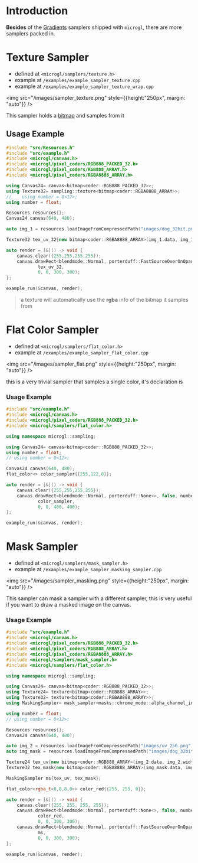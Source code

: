 # Introduction

**Besides** of the [Gradients](/docs/drawing/gradients) samplers shipped with `microgl`,
there are more samplers packed in.

#  Texture Sampler
- defined at `<microgl/samplers/texture.h>`
- example at `/examples/example_sampler_texture.cpp`
- example at `/examples/example_sampler_texture_wrap.cpp`

<img src="/images/sampler_texture.png" style={{height:"250px", margin: "auto"}} />

This sampler holds a [bitmap](bitmap) and samples from it

## Usage Example
```cpp
#include "src/Resources.h"
#include "src/example.h"
#include <microgl/canvas.h>
#include <microgl/pixel_coders/RGB888_PACKED_32.h>
#include <microgl/pixel_coders/RGB888_ARRAY.h>
#include <microgl/pixel_coders/RGBA8888_ARRAY.h>

using Canvas24= canvas<bitmap<coder::RGB888_PACKED_32>>;
using Texture32= sampling::texture<bitmap<coder::RGBA8888_ARRAY>>;
//    using number = Q<12>;
using number = float;

Resources resources{};
Canvas24 canvas(640, 480);

auto img_1 = resources.loadImageFromCompressedPath("images/dog_32bit.png");

Texture32 tex_uv_32{new bitmap<coder::RGBA8888_ARRAY>(img_1.data, img_1.width, img_1.height)};

auto render = [&]() -> void {
    canvas.clear({255,255,255,255});
    canvas.drawRect<blendmode::Normal, porterduff::FastSourceOverOnOpaque, false, number>(
            tex_uv_32,
            0, 0, 300, 300);
};

example_run(&canvas, render);
```

> a texture will automatically use the **rgba** info of the bitmap it samples from 


# Flat Color Sampler
- defined at `<microgl/samplers/flat_color.h>`
- example at `/examples/example_sampler_flat_color.cpp`

<img src="/images/sampler_flat.png" style={{height:"250px", margin: "auto"}} />

this is a very trivial sampler that samples a single color, it's declaration is

### Usage Example
```cpp
#include "src/example.h"
#include <microgl/canvas.h>
#include <microgl/pixel_coders/RGB888_PACKED_32.h>
#include <microgl/samplers/flat_color.h>

using namespace microgl::sampling;

using Canvas24= canvas<bitmap<coder::RGB888_PACKED_32>>;
using number = float;
// using number = Q<12>;

Canvas24 canvas(640, 480);
flat_color<> color_sampler{{255,122,0}};

auto render = [&]() -> void {
    canvas.clear({255,255,255,255});
    canvas.drawRect<blendmode::Normal, porterduff::None<>, false, number>(
            color_sampler,
            0, 0, 400, 400);
};

example_run(&canvas, render);
```

# Mask Sampler
- defined at `<microgl/samplers/mask_sampler.h>`
- example at `/examples/example_sampler_masking_sampler.cpp`

<img src="/images/sampler_masking.png" style={{height:"250px", margin: "auto"}} />

This sampler can mask a sampler with a different sampler, this is very useful if you want to 
draw a masked image on the canvas.

### Usage Example
```cpp
#include "src/example.h"
#include <microgl/canvas.h>
#include <microgl/pixel_coders/RGB888_PACKED_32.h>
#include <microgl/pixel_coders/RGB888_ARRAY.h>
#include <microgl/pixel_coders/RGBA8888_ARRAY.h>
#include <microgl/samplers/mask_sampler.h>
#include <microgl/samplers/flat_color.h>

using namespace microgl::sampling;

using Canvas24= canvas<bitmap<coder::RGB888_PACKED_32>>;
using Texture24= texture<bitmap<coder::RGB888_ARRAY>>;
using Texture32= texture<bitmap<coder::RGBA8888_ARRAY>>;
using MaskingSampler= mask_sampler<masks::chrome_mode::alpha_channel_inverted, Texture24, Texture32>;

using number = float;
// using number = Q<12>;

Resources resources{};
Canvas24 canvas(640, 480);

auto img_2 = resources.loadImageFromCompressedPath("images/uv_256.png");
auto img_mask = resources.loadImageFromCompressedPath("images/dog_32bit.png");

Texture24 tex_uv{new bitmap<coder::RGB888_ARRAY>(img_2.data, img_2.width, img_2.height)};
Texture32 tex_mask{new bitmap<coder::RGBA8888_ARRAY>(img_mask.data, img_mask.width, img_mask.height)};

MaskingSampler ms{tex_uv, tex_mask};

flat_color<rgba_t<8,8,8,0>> color_red{{255, 255, 0}};

auto render = [&]() -> void {
    canvas.clear({255, 255, 255, 255});
    canvas.drawRect<blendmode::Normal, porterduff::None<>, false, number>(
            color_red,
            0, 0, 300, 300);
    canvas.drawRect<blendmode::Normal, porterduff::FastSourceOverOnOpaque, false, number>(
            ms,
            0, 0, 300, 300);
};

example_run(&canvas, render);
```

